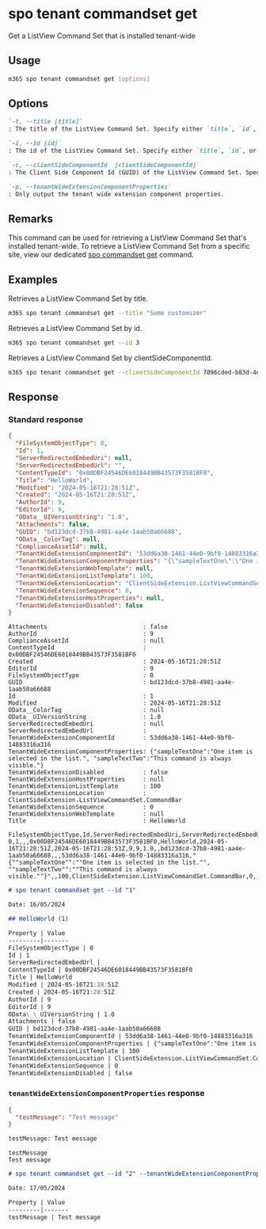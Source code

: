 
# spo tenant commandset get

Get a ListView Command Set that is installed tenant-wide

## Usage

```sh
m365 spo tenant commandset get [options]
```

## Options

```md definition-list
`-t, --title [title]`
: The title of the ListView Command Set. Specify either `title`, `id`, or `clientSideComponentId`.

`-i, --id [id]`
: The id of the ListView Command Set. Specify either `title`, `id`, or `clientSideComponentId`.

`-c, --clientSideComponentId  [clientSideComponentId]`
: The Client Side Component Id (GUID) of the ListView Command Set. Specify either `title`, `id`, or `clientSideComponentId`.

`-p, --tenantWideExtensionComponentProperties`
: Only output the tenant wide extension component properties.
```

<Global />

## Remarks

This command can be used for retrieving a ListView Command Set that's installed tenant-wide. To retrieve a ListView Command Set from a specific site, view our dedicated [spo commandset get](../commandset/commandset-get.mdx) command.

## Examples

Retrieves a ListView Command Set by title.

```sh
m365 spo tenant commandset get --title "Some customizer"
```

Retrieves a ListView Command Set by id.

```sh
m365 spo tenant commandset get --id 3
```

Retrieves a ListView Command Set by clientSideComponentId.

```sh
m365 spo tenant commandset get --clientSideComponentId 7096cded-b83d-4eab-96f0-df477ed7c0bc
```

## Response

### Standard response

<Tabs>
  <TabItem value="JSON">

  ```json
  {
    "FileSystemObjectType": 0,
    "Id": 1,
    "ServerRedirectedEmbedUri": null,
    "ServerRedirectedEmbedUrl": "",
    "ContentTypeId": "0x00DBF24546DE6018449BB43573F3581BF0",
    "Title": "HelloWorld",
    "Modified": "2024-05-16T21:28:51Z",
    "Created": "2024-05-16T21:28:51Z",
    "AuthorId": 9,
    "EditorId": 9,
    "OData__UIVersionString": "1.0",
    "Attachments": false,
    "GUID": "bd123dcd-37b8-4981-aa4e-1aab50a66688",
    "OData__ColorTag": null,
    "ComplianceAssetId": null,
    "TenantWideExtensionComponentId": "53dd6a38-1461-44e0-9bf0-14883316a316",
    "TenantWideExtensionComponentProperties": "{\"sampleTextOne\":\"One item is selected in the list.\", \"sampleTextTwo\":\"This command is always visible.\"}",
    "TenantWideExtensionWebTemplate": null,
    "TenantWideExtensionListTemplate": 100,
    "TenantWideExtensionLocation": "ClientSideExtension.ListViewCommandSet.CommandBar",
    "TenantWideExtensionSequence": 0,
    "TenantWideExtensionHostProperties": null,
    "TenantWideExtensionDisabled": false
  }
  ```

  </TabItem>
  <TabItem value="Text">

  ```text
  Attachments                           : false
  AuthorId                              : 9
  ComplianceAssetId                     : null
  ContentTypeId                         : 0x00DBF24546DE6018449BB43573F3581BF0
  Created                               : 2024-05-16T21:28:51Z
  EditorId                              : 9
  FileSystemObjectType                  : 0
  GUID                                  : bd123dcd-37b8-4981-aa4e-1aab50a66688
  Id                                    : 1
  Modified                              : 2024-05-16T21:28:51Z
  OData__ColorTag                       : null
  OData__UIVersionString                : 1.0
  ServerRedirectedEmbedUri              : null
  ServerRedirectedEmbedUrl              :
  TenantWideExtensionComponentId        : 53dd6a38-1461-44e0-9bf0-14883316a316
  TenantWideExtensionComponentProperties: {"sampleTextOne":"One item is selected in the list.", "sampleTextTwo":"This command is always visible."}
  TenantWideExtensionDisabled           : false
  TenantWideExtensionHostProperties     : null
  TenantWideExtensionListTemplate       : 100
  TenantWideExtensionLocation           : ClientSideExtension.ListViewCommandSet.CommandBar
  TenantWideExtensionSequence           : 0
  TenantWideExtensionWebTemplate        : null
  Title                                 : HelloWorld
  ```

  </TabItem>
  <TabItem value="CSV">

  ```csv
  FileSystemObjectType,Id,ServerRedirectedEmbedUri,ServerRedirectedEmbedUrl,ContentTypeId,Title,Modified,Created,AuthorId,EditorId,OData__UIVersionString,Attachments,GUID,OData__ColorTag,ComplianceAssetId,TenantWideExtensionComponentId,TenantWideExtensionComponentProperties,TenantWideExtensionWebTemplate,TenantWideExtensionListTemplate,TenantWideExtensionLocation,TenantWideExtensionSequence,TenantWideExtensionHostProperties,TenantWideExtensionDisabled
  0,1,,,0x00DBF24546DE6018449BB43573F3581BF0,HelloWorld,2024-05-16T21:28:51Z,2024-05-16T21:28:51Z,9,9,1.0,,bd123dcd-37b8-4981-aa4e-1aab50a66688,,,53dd6a38-1461-44e0-9bf0-14883316a316,"{""sampleTextOne"":""One item is selected in the list."", ""sampleTextTwo"":""This command is always visible.""}",,100,ClientSideExtension.ListViewCommandSet.CommandBar,0,,
  ```

  </TabItem>
  <TabItem value="Markdown">

  ```md
  # spo tenant commandset get --id "1"

  Date: 16/05/2024

  ## HelloWorld (1)

  Property | Value
  ---------|-------
  FileSystemObjectType | 0
  Id | 1
  ServerRedirectedEmbedUrl |
  ContentTypeId | 0x00DBF24546DE6018449BB43573F3581BF0
  Title | HelloWorld
  Modified | 2024-05-16T21:28:51Z
  Created | 2024-05-16T21:28:51Z
  AuthorId | 9
  EditorId | 9
  OData\_\_UIVersionString | 1.0
  Attachments | false
  GUID | bd123dcd-37b8-4981-aa4e-1aab50a66688
  TenantWideExtensionComponentId | 53dd6a38-1461-44e0-9bf0-14883316a316
  TenantWideExtensionComponentProperties | {"sampleTextOne":"One item is selected in the list.", "sampleTextTwo":"This command is always visible."}
  TenantWideExtensionListTemplate | 100
  TenantWideExtensionLocation | ClientSideExtension.ListViewCommandSet.CommandBar
  TenantWideExtensionSequence | 0
  TenantWideExtensionDisabled | false
  ```

  </TabItem>
</Tabs>

### `tenantWideExtensionComponentProperties` response

<Tabs>
  <TabItem value="JSON">

  ```json
  {
    "testMessage": "Test message"
  }
  ```

  </TabItem>
  <TabItem value="Text">

  ```txt
  testMessage: Test message
  ```

  </TabItem>
  <TabItem value="CSV">

  ```csv
  testMessage
  Test message
  ```

  </TabItem>
  <TabItem value="Markdown">

  ```md
  # spo tenant commandset get --id "2" --tenantWideExtensionComponentProperties "true"

  Date: 17/05/2024

  Property | Value
  ---------|-------
  testMessage | Test message
  ```
  
  </TabItem>
</Tabs>
